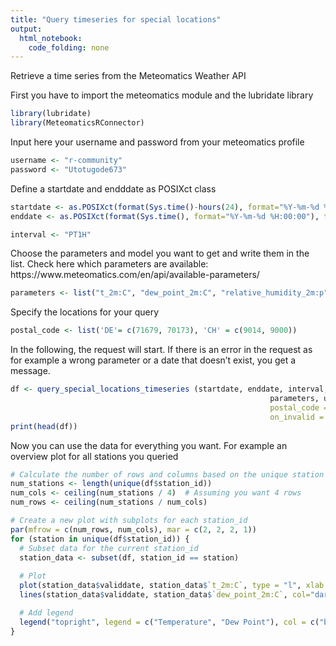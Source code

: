 ```yaml
---
title: "Query timeseries for special locations"
output: 
  html_notebook:
    code_folding: none
---
```

Retrieve a time series from the Meteomatics Weather API


First you have to import the meteomatics module and the lubridate library

```r
library(lubridate)
library(MeteomaticsRConnector)
```

Input here your username and password from your meteomatics profile

```r
username <- "r-community"
password <- "Utotugode673"
```

Define a startdate and endddate as POSIXct class

```r
startdate <- as.POSIXct(format(Sys.time()-hours(24), format="%Y-%m-%d %H:00:00"), tz="UTC")
enddate <- as.POSIXct(format(Sys.time(), format="%Y-%m-%d %H:00:00"), tz="UTC")

interval <- "PT1H"

```

Choose the parameters and model you want to get and write them in the list. Check here which parameters are available: https://www.meteomatics.com/en/api/available-parameters/

```r
parameters <- list("t_2m:C", "dew_point_2m:C", "relative_humidity_2m:p", "precip_1h:mm")
```

Specify the locations for your query
```r
postal_code <- list('DE'= c(71679, 70173), 'CH' = c(9014, 9000))
```

In the following, the request will start. If there is an error in the request as for example a wrong parameter or a date that doesn't exist, you get a message.

```r
df <- query_special_locations_timeseries (startdate, enddate, interval,
                                                          parameters, username, password,
                                                          postal_code = postal_code,
                                                          on_invalid = "fill_with_invalid")
print(head(df))
```
Now you can use the data for everything you want. For example an overview plot for all stations you queried
```r
# Calculate the number of rows and columns based on the unique station IDs
num_stations <- length(unique(df$station_id))
num_cols <- ceiling(num_stations / 4)  # Assuming you want 4 rows
num_rows <- ceiling(num_stations / num_cols)

# Create a new plot with subplots for each station_id
par(mfrow = c(num_rows, num_cols), mar = c(2, 2, 2, 1))
for (station in unique(df$station_id)) {
  # Subset data for the current station_id
  station_data <- subset(df, station_id == station)
  
  # Plot
  plot(station_data$validdate, station_data$`t_2m:C`, type = "l", xlab = "Date", ylab = "Temperature (°C)", main = paste("Station", station), col="black", ylim = c(min(station_data$`dew_point_2m:C`) - 1, max(station_data$`t_2m:C`) + 1))
  lines(station_data$validdate, station_data$`dew_point_2m:C`, col="darkred", type = "l")

  # Add legend
  legend("topright", legend = c("Temperature", "Dew Point"), col = c("black", "darkred"), lty = 1, cex = 0.8)
}

```